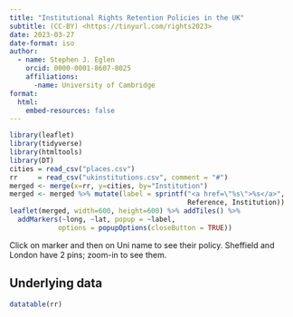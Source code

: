 ```yaml
---
title: "Institutional Rights Retention Policies in the UK"
subtitle: (CC-BY) <https://tinyurl.com/rights2023>
date: 2023-03-27
date-format: iso
author:
  - name: Stephen J. Eglen
    orcid: 0000-0001-8607-8025
    affiliations:
      -name: University of Cambridge
format:
  html:
    embed-resources: false
---
```


```r
library(leaflet)
library(tidyverse)
library(htmltools)
library(DT)
cities = read_csv("places.csv")
rr     = read_csv("ukinstitutions.csv", comment = "#")
merged <- merge(x=rr, y=cities, by="Institution")
merged <- merged %>% mutate(label = sprintf("<a href=\"%s\">%s</a>",
                                            Reference, Institution))
leaflet(merged, width=600, height=600) %>% addTiles() %>%
  addMarkers(~long, ~lat, popup = ~label,
            options = popupOptions(closeButton = TRUE))
```

Click on marker and then on Uni name to see their policy.
Sheffield and London have 2 pins; zoom-in to see them.


## Underlying data

```r
datatable(rr)
```
